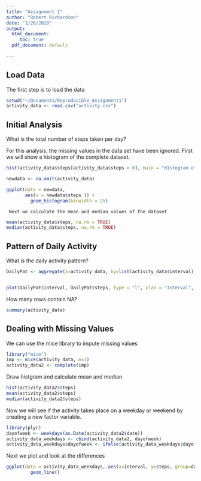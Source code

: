 ```yaml
---
title: "Assignment 1"
author: "Robert Richardson"
date: "1/26/2020"
output:
  html_document:
     toc: true
  pdf_document: default
  
---
```

## Load Data

The first step is to load the data

```r
setwd("~/Documents/Reproducible_Assignment1")
activity_data <- read.csv("activity.csv")
```
## Initial Analysis

What is the total number of steps taken per day?

For this analysis, the missing values in the data set have been ignored. First we will show a histogram of the complete dataset.

```r
hist(activity_data$steps[activity_data$steps > 0], main = "Histogram of Steps Taken Daily", xlab = "Steps")

newdata <- na.omit(activity_data)

ggplot(data = newdata,
       aes(x = newdata$steps )) +
         geom_histogram(binwidth = 25)
```

     Next we calculate the mean and median values of the dataset 

```r
mean(activity_data$steps, na.rm = TRUE)
median(activity_data$steps, na.rm = TRUE)
```
## Pattern of Daily Activity

What is the daily activity pattern?

```r
DailyPat <- aggregate(x=activity_data, by=list(activity_data$interval),                      FUN = mean, na.rm = TRUE)


plot(DailyPat$interval, DailyPat$steps, type = "l", xlab = "Interval", ylab = "Steps")
```

How many rows contain NA?

```r
summary(activity_data)
```
## Dealing with Missing Values

We can use the mice library to impute missing values
```r
library("mice")
imp <- mice(activity_data, m=1)
activity_data2 <- complete(imp)
```
Draw histgram and calculate mean and median
```r
hist(activity_data2$steps)
mean(activity_data2$steps)
median(activity_data2$steps)
```

Now we will see if the activity takes place on a weekday or weekend by creating a new factor variable.
```r
library(plyr)
dayofweek <- weekdays(as.Date(activity_data2$date))
activity_data_weekdays <- cbind(activity_data2, dayofweek)
activity_data_weekdays$dayofweek <- ifelse(activity_data_weekdays$dayofweek %in% c("Saturday", "Sunday"), "Weekend", "Weekday")

```
Next we plot and look at the differences

```r
ggplot(data = activity_data_weekdays, aes(x=interval, y=steps, group=dayofweek)) +
         geom_line()

```

